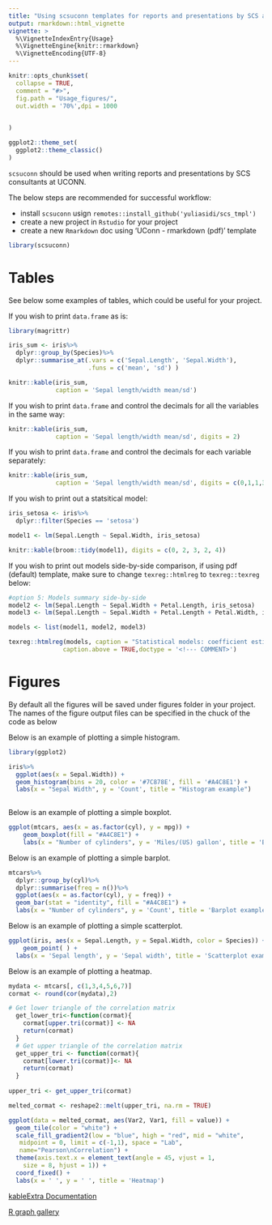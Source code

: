 ```yaml
---
title: "Using scsuconn templates for reports and presentations by SCS at UCONN"
output: rmarkdown::html_vignette
vignette: >
  %\VignetteIndexEntry{Usage}
  %\VignetteEngine{knitr::rmarkdown}
  %\VignetteEncoding{UTF-8}
---
```


```r
knitr::opts_chunk$set(
  collapse = TRUE,
  comment = "#>",
  fig.path = "Usage_figures/",
  out.width = '70%',dpi = 1000
    

)

ggplot2::theme_set(
  ggplot2::theme_classic()
)

```

`scsuconn` should be used when writing reports and presentations by SCS consultants at UCONN.

The below steps are recommended for successful workflow:

* install `scsuconn` usign `remotes::install_github('yuliasidi/scs_tmpl')`
* create a new project in `Rstudio` for your project
* create a new `Rmarkdown` doc using 'UConn - rmarkdown (pdf)' template



```r
library(scsuconn)
```


# Tables

See below some examples of tables, which could be useful for your project.
 
If you wish to print `data.frame` as is: 

```r
library(magrittr)

iris_sum <- iris%>%
  dplyr::group_by(Species)%>%
  dplyr::summarise_at(.vars = c('Sepal.Length', 'Sepal.Width'), 
                      .funs = c('mean', 'sd') )

knitr::kable(iris_sum, 
             caption = 'Sepal length/width mean/sd')
```


If you wish to print `data.frame` and control the decimals for all the variables
in the same way:
```r

knitr::kable(iris_sum, 
             caption = 'Sepal length/width mean/sd', digits = 2)
```

If you wish to print `data.frame` and control the decimals for each variable
separately:

```r
knitr::kable(iris_sum, 
             caption = 'Sepal length/width mean/sd', digits = c(0,1,1,3,3))

```

If you wish to print out a statsitical model:
```r
iris_setosa <- iris%>%
  dplyr::filter(Species == 'setosa')

model1 <- lm(Sepal.Length ~ Sepal.Width, iris_setosa)

knitr::kable(broom::tidy(model1), digits = c(0, 2, 3, 2, 4))
```


If you wish to print out models side-by-side comparison, if using pdf (default)
template, make sure to change `texreg::htmlreg` to `texreg::texreg` below:
```r

#option 5: Models summary side-by-side
model2 <- lm(Sepal.Length ~ Sepal.Width + Petal.Length, iris_setosa)
model3 <- lm(Sepal.Length ~ Sepal.Width + Petal.Length + Petal.Width, iris_setosa)

models <- list(model1, model2, model3)

texreg::htmlreg(models, caption = "Statistical models: coefficient estimates", 
               caption.above = TRUE,doctype = '<!--- COMMENT>')


```




# Figures

By default all the figures will be saved under figures folder in your project.
The names of the figure output files can be specified in the chuck of the code as below

Below is an example of plotting a simple histogram. 

```r
library(ggplot2)

iris%>%
  ggplot(aes(x = Sepal.Width)) +
  geom_histogram(bins = 20, color = '#7C878E', fill = '#A4C8E1') +
  labs(x = "Sepal Width", y = 'Count', title = "Histogram example")
  
```


Below is an example of plotting a simple boxplot. 
```r

ggplot(mtcars, aes(x = as.factor(cyl), y = mpg)) + 
    geom_boxplot(fill = "#A4C8E1") + 
    labs(x = "Number of cylinders", y = 'Miles/(US) gallon', title = 'Boxplot example')

```


Below is an example of plotting a simple barplot. 
```r

mtcars%>%
  dplyr::group_by(cyl)%>%
  dplyr::summarise(freq = n())%>%
  ggplot(aes(x = as.factor(cyl), y = freq)) + 
  geom_bar(stat = "identity", fill = "#A4C8E1") + 
  labs(x = "Number of cylinders", y = 'Count', title = 'Barplot example')

```

Below is an example of plotting a simple scatterplot. 
```r

ggplot(iris, aes(x = Sepal.Length, y = Sepal.Width, color = Species)) + 
    geom_point( ) +
  labs(x = 'Sepal length', y = 'Sepal width', title = 'Scatterplot example') 

```

Below is an example of plotting a heatmap. 
```r
mydata <- mtcars[, c(1,3,4,5,6,7)]
cormat <- round(cor(mydata),2)

# Get lower triangle of the correlation matrix
  get_lower_tri<-function(cormat){
    cormat[upper.tri(cormat)] <- NA
    return(cormat)
  }
  # Get upper triangle of the correlation matrix
  get_upper_tri <- function(cormat){
    cormat[lower.tri(cormat)]<- NA
    return(cormat)
  }
  
upper_tri <- get_upper_tri(cormat)

melted_cormat <- reshape2::melt(upper_tri, na.rm = TRUE)

ggplot(data = melted_cormat, aes(Var2, Var1, fill = value)) +
  geom_tile(color = "white") +
  scale_fill_gradient2(low = "blue", high = "red", mid = "white", 
   midpoint = 0, limit = c(-1,1), space = "Lab", 
   name="Pearson\nCorrelation") +
  theme(axis.text.x = element_text(angle = 45, vjust = 1, 
    size = 8, hjust = 1)) +
  coord_fixed() +
  labs(x = ' ', y = ' ', title = 'Heatmap') 

```


[kableExtra Documentation](https://haozhu233.github.io/kableExtra/awesome_table_in_pdf.pdf)

[R graph gallery](https://www.r-graph-gallery.com/)
